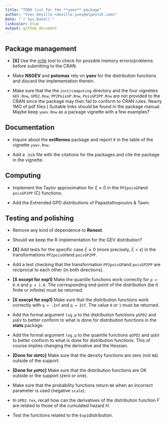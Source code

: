 ```yaml
--- 
title: "TODO list for the **yaev** package"
author: "Yves Deville <deville.yves@alpestat.com>"
Date: "`r Sys.Date()`"
linkcolor: blue
output: github_document
---
```


## Package management

- **[X]** Use the
  [rchk](https://developer.r-project.org/Blog/public/2019/04/18/common-protect-errors/)
  tool to check for possible memory errors/problems before submitting
  to the CRAN.

- Make **NSGEV** and **potomax** rely on **yaev** for the distribution
  functions and discard the implementation therein.
  
- Make sure that the the `inst/computing` directory and the four
  vignettes `GEV.Rnw`, `GPD2.Rnw`, `PP2PoisGP.Rnw`, `PoisGP2PP.Rnw`
  are not provided to the CRAN since the package may then fail to
  conform to CRAN rules. Nearly 1MO of pdf files:( Suitable links
  should be found in the package manual. Maybe keep `yaev.Rnw` as a
  package vignette with a few examples?
  
## Documentation

- Inquire about the **extRemes** package and report it in the table of
  the vignette `yaev.Rnw`.

- Add a `.bib` file with the citations for the packages and cite the 
  package in the vignette.
  

## Computing 

- Implement the Taylor approximation for $\xi \approx 0$ in the
`PP2poisGP`and `poisGP2PP` (C) functions.

- Add the Extrended GPD distributions of Papastathopoulos & Tawn.

## Testing and polishing

- Remove any kind of dependence to **Renext**.

- Should we keep the R implementation for the GEV distribution?

- **[X]** Add tests for the specific case $\xi \approx 0$ (more precisely,
  $\xi < \epsilon$) in the transformations `PP2poisGP`and
  `poisGP2PP`.
  
- Add a test checking that the transformation `PP2poisGP`and
  `poisGP2PP` are reciprocal to each other (in both directions).

- **[X except for exp1]** Make the quantile functions work correctly for
  `p = 0.0` and `p = 1.0`. The corresponding end-point of the
  distribution (be it finite or infinite) must be returned.
  
- **[X execpt for exp1]** Make sure that the distribution functions
  work correctly with `q = -Inf` and `q = Inf`. The value `0` or `1`
  must be returned.
  
- Add the formal argument `log.p` to the distribution functions
  `pGPD2` and `pGEV` to better conform to what is done for
  distribution functions in the **stats** package.
 
- Add the formal argument `log.p` to the quantile functions `qGPD2`
  and `qGEV` to better conform to what is done for distribution
  functions. This of course implies changing the derivative and the
  Hessian.

- **[Done for `dGPD2`]** Make sure that the density functions are zero
  (not `NA`) outside of the support.

- **[Done for `pGPD2`]** Make sure that the distribution functions are
  OK outside or the support (zero or one).

- Make sure that the probability functions return `NA` when an
  incorrect parameter is used (negative `scale`).

- In `GPD2.tex`, recall how can the derivatives of the distribution
  function $F$ are related to those of the cumulated hazard $H$.

- Test the functions related to the `Exp1`distribution.
